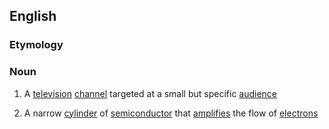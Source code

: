==English==

===Etymology===
{{prefix|en|micro|channel}}

===Noun===
{{en-noun}}

# A [[television]] [[channel]] targeted at a small but specific [[audience]]
# {{lb|en|physics}} A narrow [[cylinder]] of [[semiconductor]] that [[amplify|amplifies]] the flow of [[electron]]s
#: {{ux|en|'''microchannel''' [[heat sink]]}}